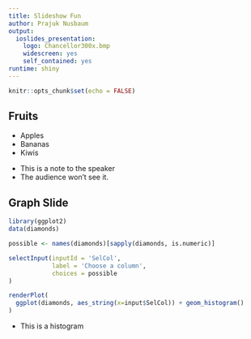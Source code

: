 ```yaml
---
title: Slideshow Fun
author: Prajuk Nusbaum
output:
  ioslides_presentation:
    logo: Chancellor300x.bmp
    widescreen: yes
    self_contained: yes
runtime: shiny
---
```


```r
knitr::opts_chunk$set(echo = FALSE)

```

## Fruits

- Apples
- Bananas
- Kiwis

<div class='notes'>
- This is a note to the speaker
- The audience won't see it.
</div>


## Graph Slide

```r
library(ggplot2)
data(diamonds)
```

```r
possible <- names(diamonds)[sapply(diamonds, is.numeric)]

selectInput(inputId = 'SelCol', 
            label = 'Choose a column',
            choices = possible
)

renderPlot(
  ggplot(diamonds, aes_string(x=input$SelCol)) + geom_histogram()
)
```

<div class = 'notes'>
- This is a histogram
</div>
     
